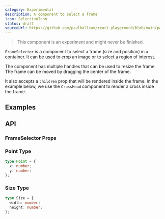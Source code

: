 ```yaml
---
category: Experimental
description: A component to select a frame
icon: SelectionIcon
status: draft
sourceUrl: https://github.com/paulhalleux/react-playground/blob/main/packages/playground/src/components/FrameSelector/FrameSelector.tsx
---
```


> This component is an experiment and might never be finished.

`FrameSelector` is a component to select a frame (size and position) in a container.
It can be used to crop an image or to select a region of interest.

The component has multiple handles that can be used to resize the frame.
The frame can be moved by dragging the center of the frame.

It also accepts a `children` prop that will be rendered inside the frame. In the example below, we use the `CrossHead` component to render a cross inside the frame.

## Examples

<Example name="FrameSelector" />

## API

### FrameSelector Props

<Properties component="FrameSelector" />

### Point Type

```ts
type Point = {
  x: number;
  y: number;
};
```

### Size Type

```ts
type Size = {
  width: number;
  height: number;
};
```